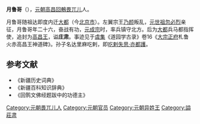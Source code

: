 '''月鲁哥'''（{{bd|1262年||1305年|}}），[[元朝|元朝]][[高昌回鶻|高昌回鶻]][[畏兀儿|畏兀儿]]人。

月鲁哥随祖达即度内迁[[大都|大都]]（今[[北京市|北京市]]）。左翼宗王[[乃颜|乃颜]]叛乱，[[元世祖|元世祖]][[忽必烈|忽必烈]]亲征，月鲁哥年二十六，奋战有功，[[元成宗|元成宗]]时，率兵镇守北方。后为[[大都|大都]]兵马都指挥使，追封为[[高昌王|高昌王]]，谥'''庄肃'''。事迹见于[[虞集|虞集]]《道园学古录》卷16《[[大宗正府|大宗正府]]札鲁火赤高昌王神道碑》。孙子名达里麻吃剌，即[[吃剌失思·亦都護|吃剌失思·亦都護]]。

==参考文献==
*《新疆历史词典》
*《新疆百科知识辞典》
*《回鹘文佛经题跋中的功德主》

[[Category:元朝畏兀儿人|Category:元朝畏兀儿人]]
[[Category:元朝官员|Category:元朝官员]]
[[Category:元朝异姓王|Category:元朝异姓王]]
[[Category:謚莊肃|Category:謚莊肃]]